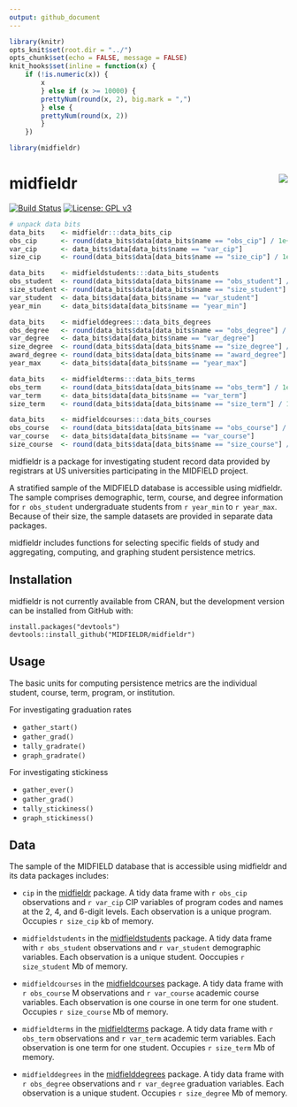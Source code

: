 ```yaml
---
output: github_document
---
```


```r
library(knitr)
opts_knit$set(root.dir = "../")
opts_chunk$set(echo = FALSE, message = FALSE)
knit_hooks$set(inline = function(x) {
	if (!is.numeric(x)) { 
		x 
		} else if (x >= 10000) { 
		prettyNum(round(x, 2), big.mark = ",")
		} else {
		prettyNum(round(x, 2))
		}
	})
```

```r
library(midfieldr)
```

# midfieldr <a href="https://engineering.purdue.edu/MIDFIELD" target="blank"><img src="man/figures/midfieldcut.png" align="right"/></a>

<!-- [![CRAN_Status_Badge](http://www.r-pkg.org/badges/version/midfieldr)](http://cran.r-project.org/package=midfieldr)  -->
[![Build Status](https://travis-ci.org/MIDFIELDR/midfieldr.svg?branch=master)](https://travis-ci.org/MIDFIELDR/midfieldr)
[![License: GPL v3](man/figures/License-GPL-v3-blue.svg)](https://www.gnu.org/licenses/gpl-3.0)

```r
# unpack data bits
data_bits    <- midfieldr:::data_bits_cip
obs_cip      <- round(data_bits$data[data_bits$name == "obs_cip"] / 1e+0, 1)
var_cip      <- data_bits$data[data_bits$name == "var_cip"]
size_cip     <- round(data_bits$data[data_bits$name == "size_cip"] / 1e+3, 0)

data_bits    <- midfieldstudents:::data_bits_students
obs_student  <- round(data_bits$data[data_bits$name == "obs_student"] / 1e+0, 1)
size_student <- round(data_bits$data[data_bits$name == "size_student"] / 1e+6, 0)
var_student  <- data_bits$data[data_bits$name == "var_student"]
year_min     <- data_bits$data[data_bits$name == "year_min"] 

data_bits    <- midfielddegrees:::data_bits_degrees
obs_degree   <- round(data_bits$data[data_bits$name == "obs_degree"] / 1e+0, 1)
var_degree   <- data_bits$data[data_bits$name == "var_degree"]
size_degree  <- round(data_bits$data[data_bits$name == "size_degree"] / 1e+6, 0)
award_degree <- round(data_bits$data[data_bits$name == "award_degree"] / 1e+0, 1)
year_max     <- data_bits$data[data_bits$name == "year_max"] 

data_bits    <- midfieldterms:::data_bits_terms
obs_term     <- round(data_bits$data[data_bits$name == "obs_term"] / 1e+0, 1)
var_term     <- data_bits$data[data_bits$name == "var_term"]
size_term    <- round(data_bits$data[data_bits$name == "size_term"] / 1e+6, 0)

data_bits    <- midfieldcourses:::data_bits_courses
obs_course   <- round(data_bits$data[data_bits$name == "obs_course"] / 1e+6, 1)
var_course   <- data_bits$data[data_bits$name == "var_course"]
size_course  <- round(data_bits$data[data_bits$name == "size_course"] / 1e+6, 0)
```

midfieldr is a package for investigating student record data provided by registrars at US universities participating in the MIDFIELD project. 

A stratified sample of the MIDFIELD database is accessible using midfieldr. The sample comprises demographic, term, course, and degree information for `r obs_student` undergraduate students from `r year_min` to `r year_max`. Because of their size, the sample datasets are provided in separate data packages.

midfieldr includes functions for selecting specific fields of study and  aggregating, computing, and graphing student persistence metrics.

## Installation

midfieldr is not currently available from CRAN, but the development version can be installed from GitHub with:

    install.packages("devtools")
    devtools::install_github("MIDFIELDR/midfieldr")

## Usage

The basic units for computing persistence metrics are the individual student, course, term, program, or institution. 

For investigating graduation rates

- `gather_start()` 
- `gather_grad()` 
- `tally_gradrate()` 
- `graph_gradrate()` 

For investigating stickiness 

- `gather_ever()`
- `gather_grad()` 
- `tally_stickiness()` 
- `graph_stickiness()`  


## Data 

The sample of the MIDFIELD database that is accessible using midfieldr and its data packages includes:   

- `cip` in the [midfieldr](https://github.com/MIDFIELDR/midfieldr) package. A tidy data frame with `r obs_cip` observations and `r var_cip` CIP variables of program codes and names at the 2, 4, and 6-digit levels. Each observation is a unique program. Occupies `r size_cip` kb of memory.  

- `midfieldstudents` in the [midfieldstudents](https://github.com/MIDFIELDR/midfieldstudents) package. A tidy data frame with `r obs_student` observations and `r var_student` demographic variables. Each observation is a unique student. Ooccupies `r size_student` Mb of memory.  

- `midfieldcourses` in the [midfieldcourses](https://github.com/MIDFIELDR/midfieldcourses) package. A tidy data frame with `r obs_course` M observations and `r var_course` academic course variables. Each observation is one course in one term for one student. Occupies `r size_course` Mb of memory. 

- `midfieldterms` in the [midfieldterms](https://github.com/MIDFIELDR/midfieldterms) package. A tidy data frame with `r obs_term` observations and `r var_term` academic term variables. Each observation is one term for one student. Occupies `r size_term` Mb of memory. 

- `midfielddegrees` in the [midfielddegrees](https://github.com/MIDFIELDR/midfielddegrees) package. A tidy data frame with `r obs_degree` observations and `r var_degree` graduation variables. Each observation is a unique student. Occupies `r size_degree` Mb of memory.
  
